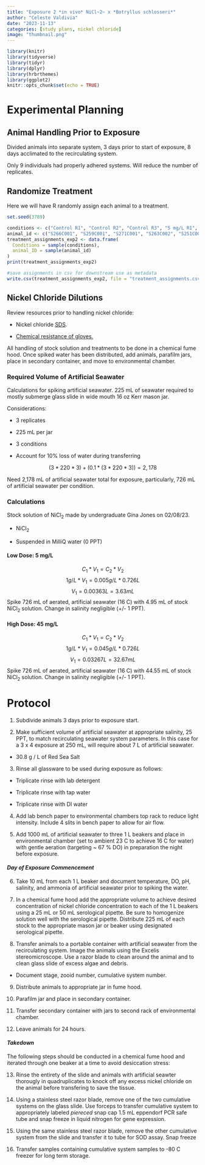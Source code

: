 ```yaml
---
title: "Exposure 2 *in vivo* NiCl~2~ x *Botryllus schlosseri*"
author: "Celeste Valdivia"
date: "2023-11-13"
categories: [study plans, nickel chloride]
image: "thumbnail.png"
---
```


```r
library(knitr)
library(tidyverse)
library(tidyr)
library(dplyr)
library(hrbrthemes)
library(ggplot2)
knitr::opts_chunk$set(echo = TRUE)
```

# Experimental Planning

## Animal Handling Prior to Exposure

Divided animals into separate system, 3 days prior to start of exposure, 8 days acclimated to the recirculating system.

Only 9 individuals had properly adhered systems. Will reduce the number of replicates.

## Randomize Treatment

Here we will have R randomly assign each animal to a treatment.

```r
set.seed(3789)

conditions <- c("Control R1", "Control R2", "Control R3", "5 mg/L R1", "5 mg/L R2", "5 mg/L R3", "45 mg/L R1", "45 mg/L R2", "45 mg/L R3")
animal_id <- c("S266C001", "S259C001", "S271C001", "S263C002", "S251C001", "S272C001", "S256C001", "S270C001", "S267C001")
treatment_assignments_exp2 <- data.frame(
  Conditions = sample(conditions),
  animal_ID = sample(animal_id)
)
print(treatment_assignments_exp2)

#save assignments in csv for downstream use as metadata
write.csv(treatment_assignments_exp2, file = "treatment_assignments.csv")
```

## Nickel Chloride Dilutions

Review resources prior to handling nickel chloride:

-   Nickel chloride [SDS](https://www.fishersci.com/store/msds?partNumber=AC270510050&productDescription=NICKEL%28II%29+CHLORIDE+HEXA+5KG&vendorId=VN00032119&countryCode=US&language=en).

-   [Chemical resistance of gloves.](https://amo-csd.lbl.gov/downloads/Chemical%20Resistance%20of%20Gloves.pdf)

All handling of stock solution and treatments to be done in a chemical fume hood. Once spiked water has been distributed, add animals, parafilm jars, place in secondary container, and move to environmental chamber.

### Required Volume of Artificial Seawater

Calculations for spiking artificial seawater. 225 mL of seawater required to mostly submerge glass slide in wide mouth 16 oz Kerr mason jar.

Considerations:

-   3 replicates

-   225 mL per jar

-   3 conditions

-   Account for 10% loss of water during transferring

$$(3* 220 * 3) + (0.1*(3*220*3)) = 2,178$$

Need 2,178 mL of artificial seawater total for exposure, particularly, 726 mL of artificial seawater per condition.

### Calculations

Stock solution of NiCl~2~ made by undergraduate Gina Jones on 02/08/23.

-   NiCl~2~

-   Suspended in MilliQ water (0 PPT)

#### Low Dose: 5 mg/L

$$ C_1*V_1 = C_2*V_2$$ $$ 1 g/L * V_1 = 0.005g/L*0.726L$$ $$V_1 = 0.00363 L = 3.63 mL$$ Spike 726 mL of aerated, artificial seawater (16 C) with 4.95 mL of stock NiCl~2~ solution. Change in salinity negligible (+/- 1 PPT).

#### High Dose: 45 mg/L

$$ C_1*V_1 = C_2*V_2$$ $$ 1 g/L * V_1 = 0.045g/L*0.726L$$ $$V_1 = 0.03267 L = 32.67 mL$$ Spike 726 mL of aerated, artificial seawater (16 C) with 44.55 mL of stock NiCl~2~ solution. Change in salinity negligible (+/- 1 PPT).

# Protocol

1.  Subdivide animals 3 days prior to exposure start.

2.  Make sufficient volume of artificial seawater at appropriate salinity, 25 PPT, to match recirculating seawater system parameters. In this case for a 3 x 4 exposure at 250 mL, will require about 7 L of artificial seawater.

-   30.8 g / L of Red Sea Salt

3.  Rinse all glassware to be used during exposure as follows:

-   Triplicate rinse with lab detergent

-   Triplicate rinse with tap water

-   Triplicate rinse with DI water

4.  Add lab bench paper to environmental chambers top rack to reduce light intensity. Include 4 slits in bench paper to allow for air flow.

5.  Add 1000 mL of artificial seawater to three 1 L beakers and place in environmental chamber (set to ambient 23 C to achieve 16 C for water) with gentle aeration (targeting \~ 67 % DO) in preparation the night before exposure.

#### *Day of Exposure Commencement*

6.  Take 10 mL from each 1 L beaker and document temperature, DO, pH, salinity, and ammonia of artificial seawater prior to spiking the water.

7.  In a chemical fume hood add the appropriate volume to achieve desired concentration of nickel chloride concentration to each of the 1 L beakers using a 25 mL or 50 mL serological pipette. Be sure to homogenize solution well with the serological pipette. Distribute 225 mL of each stock to the appropriate mason jar or beaker using designated serological pipette.

8.  Transfer animals to a portable container with artificial seawater from the recirculating system. Image the animals using the Excelis stereomicroscope. Use a razor blade to clean around the animal and to clean glass slide of excess algae and debris.

-   Document stage, zooid number, cumulative system number.

9.  Distribute animals to appropriate jar in fume hood.

10. Parafilm jar and place in secondary container.

11. Transfer secondary container with jars to second rack of environmental chamber.

12. Leave animals for 24 hours.

#### *Takedown*

The following steps should be conducted in a chemical fume hood and iterated through one beaker at a time to avoid desiccation stress:

13. Rinse the entirety of the slide and animals with artificial seawter thorougly in quadruplicates to knock off any excess nickel chloride on the animal before transfering to save the tissue.

14. Using a stainless steel razor blade, remove one of the two cumulative systems on the glass slide. Use forceps to transfer cumulative system to appropriately labeled *piereced* snap cap 1.5 mL eppendorf PCR safe tube and snap freeze in liquid nitrogen for gene expression.

15. Using the same stainless steel razor blade, remove the other cumulative system from the slide and transfer it to tube for SOD assay. Snap freeze

16. Transfer samples containing cumulative system samples to -80 C freezer for long term storage.
